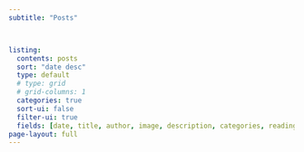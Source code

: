 ```yaml
---
subtitle: "Posts"



listing:
  contents: posts
  sort: "date desc"
  type: default
  # type: grid
  # grid-columns: 1
  categories: true
  sort-ui: false
  filter-ui: true
  fields: [date, title, author, image, description, categories, reading-time]
page-layout: full
---
```


<!-- HTML in QMD - runs immediately when page loads, not after DOMContentLoaded -->
<script>
// 이 방식은 DOMContentLoaded보다 먼저 실행되므로 더 효과적일 수 있음
(function() {
  // Google site verification - 페이지 로드 즉시 실행
  var googleMeta = document.createElement('meta');
  googleMeta.name = "google-site-verification";
  googleMeta.content = "tQV_UbBEk_vL_s9vxCne2Yd0GPHJ4vn8s2pPhfV0PYo";
  document.head.insertBefore(googleMeta, document.head.firstChild);

  // Naver site verification
  var naverMeta = document.createElement('meta');
  naverMeta.name = "naver-site-verification";
  naverMeta.content = "6c1006d6edf85b99c51f1f82aabd2a4fd68ec739";
  document.head.insertBefore(naverMeta, document.head.firstChild);
})();
</script>

<!-- 원래 스크립트 -->
<script>
document.addEventListener('DOMContentLoaded', function() {
    let subtitleElement = null;
    let categoryLinksContainer = null;
    const maxAttempts = 20; // 최대 20번 시도 (0.5초 간격으로 약 10초)
    let attempts = 0;

    const findElementsInterval = setInterval(function() {
        subtitleElement = document.querySelector('.quarto-title-block .subtitle');
        const marginSidebar = document.querySelector('#quarto-margin-sidebar');
        attempts++;

        if (marginSidebar) {
            // console.log('Dynamic subtitle: Found #quarto-margin-sidebar.'); // 로그 확인용
            categoryLinksContainer = marginSidebar.querySelector('div.quarto-listing-category');
        } else if (attempts === 1) { // 첫 시도에서 못찾으면 바로 로그 남기기
            console.warn('Dynamic subtitle: #quarto-margin-sidebar not found on first attempt.');
        }

        if ((subtitleElement && categoryLinksContainer) || attempts >= maxAttempts) {
            clearInterval(findElementsInterval);
            if (subtitleElement && categoryLinksContainer) {
                console.log('Dynamic subtitle: Successfully found subtitleElement and categoryLinksContainer.');
                initializeDynamicSubtitle(subtitleElement, categoryLinksContainer);
            } else {
                if (!subtitleElement) {
                    console.warn('Dynamic subtitle: Subtitle element (.quarto-title-block .subtitle) not found after multiple attempts.');
                }
                if (!categoryLinksContainer) {
                    console.warn('Dynamic subtitle: Category links container (div.quarto-listing-category within #quarto-margin-sidebar) not found after multiple attempts.');
                    if (marginSidebar) {
                        console.log('Dynamic subtitle: InnerHTML of #quarto-margin-sidebar:');
                        console.log(marginSidebar.innerHTML);
                    } else {
                        console.warn('Dynamic subtitle: #quarto-margin-sidebar was also not found.');
                    }
                }
            }
        }
    }, 500); // 500ms (0.5초) 간격으로 확인

    function initializeDynamicSubtitle(subtitleElem, categoriesContainer) {
        const originalSubtitleText = subtitleElem.textContent.trim();

        const updateSubtitle = () => {
            const activeFilterElement = categoriesContainer.querySelector('div.category.active');
            if (activeFilterElement) {
              let categoryName = activeFilterElement.textContent.trim(); // 예: "All (1)" 또는 "News (3)"
              const categoryNameOnly = categoryName.replace(/\s*\(\d+\)$/, '').trim(); // 숫자 제거 -> "All" 또는 "News"
              
              if (categoryNameOnly === "All") {
                subtitleElem.textContent = originalSubtitleText;
              } else {
                subtitleElem.textContent = `Posts by [${categoryNameOnly}]`;
              }
            } else {
              // 활성 필터가 없으면 원래 부제목으로 되돌립니다.
              subtitleElem.textContent = originalSubtitleText;
            }
        };

        const observer = new MutationObserver((mutationsList) => {
            for(const mutation of mutationsList) {
                if (mutation.type === 'attributes' && 
                    mutation.attributeName === 'class' && 
                    mutation.target.matches('div.category')) { // categoriesContainer의 자식인 div.category를 감지
                    updateSubtitle();
                    return; 
                }
            }
        });

        observer.observe(categoriesContainer, { // 찾은 categoriesContainer를 관찰
            attributes: true, 
            childList: false, 
            subtree: true     
        });

        updateSubtitle(); // 초기 업데이트
    }
});
</script>